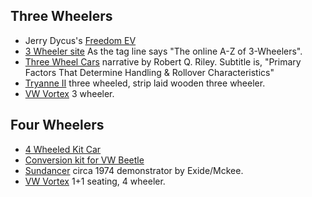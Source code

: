 ==Three Wheelers==
*Jerry Dycus's [[Freedom EV]]
*[http://www.3wheelers.com/enter.html 3 Wheeler site] As the tag line says "The online A-Z of 3-Wheelers".
*[http://www.rqriley.com/3-wheel.htm Three Wheel Cars] narrative by Robert Q. Riley. Subtitle is, "Primary Factors That Determine Handling & Rollover Characteristics"
*[http://home.clara.net/peterfrost/tryaneii.html Tryanne II] three wheeled, strip laid wooden three wheeler.
*[http://www.greatchange.org/footnotes-1-liter-car.html VW Vortex] 3 wheeler.


==Four Wheelers==
*[[4 Wheeled Kit Car]]
*[[Conversion kit for VW Beetle]]
*[http://motortrend.com/roadtests/classic/112_0405_archive/ Sundancer] circa 1974 demonstrator by Exide/Mckee.
*[http://www.greatchange.org/footnotes-1-liter-car.html VW Vortex] 1+1 seating, 4 wheeler.